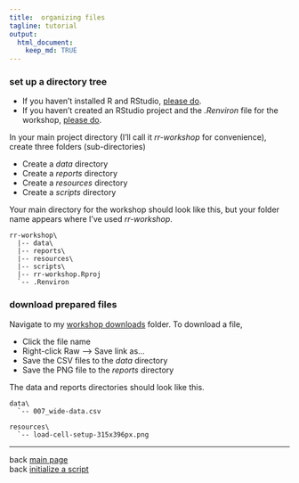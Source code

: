 ```yaml
---
title:  organizing files
tagline: tutorial
output: 
  html_document:
    keep_md: TRUE
---
```


### set up a directory tree

- If you haven't installed R and RStudio, [please do](002_pre-hw.html). 
- If you haven't created an RStudio project and the *.Renviron* file for the workshop, [please do](002_pre-hw.html). 


In your main project directory (I'll call it *rr-workshop* for convenience), create three folders (sub-directories)

- Create a *data* directory
- Create a *reports* directory
- Create a *resources* directory
- Create a *scripts* directory

Your main directory for the workshop should look like this, but your folder name appears where I've used *rr-workshop*. 

```
rr-workshop\
  |-- data\
  |-- reports\
  |-- resources\
  |-- scripts\
  |-- rr-workshop.Rproj
  `-- .Renviron
```




### download prepared files 
 
Navigate to my [workshop downloads](https://github.com/DSR-RHIT/creating-reproducible-reports/tree/gh-pages/resources) folder. To download a file, 

- Click the file name 
- Right-click Raw --> Save link as... 
- Save the CSV files to the *data* directory 
- Save the PNG file to the *reports* directory 

The data and reports directories should look like this. 

```
data\
  `-- 007_wide-data.csv
  
resources\
  `-- load-cell-setup-315x396px.png
```






--- 
back [main page](../index.html)<br> 
back [initialize a script](005_initialize-script.html)

